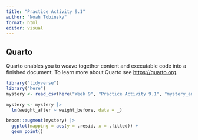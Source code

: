 ```yaml
---
title: "Practice Activity 9.1"
author: "Noah Tobinsky"
format: html
editor: visual
---
```


## Quarto

Quarto enables you to weave together content and executable code into a finished document. To learn more about Quarto see <https://quarto.org>.

```r
library("tidyverse")
library("here")
mystery <- read_csv(here("Week 9", "Practice Activity 9.1", "mystery_animal.csv"))
```

```r
mystery <- mystery |>
  lm(weight_after ~ weight_before, data = _) 

```

```r
broom::augment(mystery) |>
  ggplot(mapping = aes(y = .resid, x = .fitted)) +
  geom_point()
```
